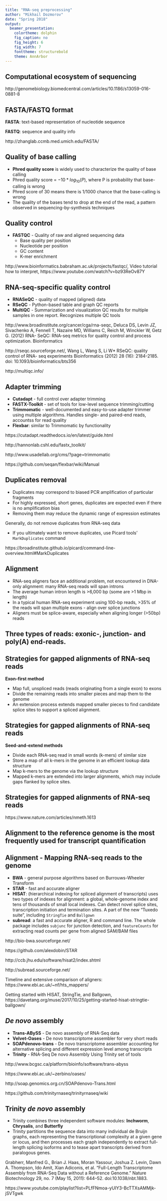 ```yaml
---
title: "RNA-seq preprocessing"
author: "Mikhail Dozmorov"
date: "Spring 2018"
output:
  beamer_presentation:
    colortheme: dolphin
    fig_caption: no
    fig_height: 6
    fig_width: 7
    fonttheme: structurebold
    theme: AnnArbor
---
```


## Computational ecosystem of sequencing

\includegraphics[height=200px]{img/SequencingEcosystem.png}

\tiny http://genomebiology.biomedcentral.com/articles/10.1186/s13059-016-0881-8

## FASTA/FASTQ format

**FASTA**: text-based representation of nucleotide sequence

\includegraphics[height=30px]{img/fasta.png}

**FASTQ**: sequence and quality info

\includegraphics[height=70px]{img/fastq.png}

\tiny http://zhanglab.ccmb.med.umich.edu/FASTA/

## Quality of base calling

- **Phred quality score** is widely used to characterize the quality of base calling
- Phred quality score = $-10*log_{10}(P)$, where P is probability that base-calling is wrong
- Phred score of 30 means there is 1/1000 chance that the base-calling is wrong
- The quality of the bases tend to drop at the end of the read, a pattern observed in sequencing-by-synthesis techniques

## Quality control

- **FASTQC** - Quality of raw and aligned sequencing data
    - Base quality per position
    - Nucleotide per position
    - GC content
    - K-mer enrichment

\includegraphics[height=110px]{img/fastqc.png}

\tiny http://www.bioinformatics.babraham.ac.uk/projects/fastqc/, Video tutorial how to interpret, https://www.youtube.com/watch?v=bz93ReOv87Y

## RNA-seq-specific quality control

- **RNASeQC** - quality of mapped (aligned) data
- **RSeQC** - Python-based table and graph QC reports
- **MultiQC** - Summarization and visualization QC results for multiple samples in one report. Recognizes multiple QC tools

\tiny http://www.broadinstitute.org/cancer/cga/rna-seqc, Deluca DS, Levin JZ, Sivachenko A, Fennell T, Nazaire MD, Williams C, Reich M, Winckler W, Getz G. (2012) RNA- SeQC: RNA-seq metrics for quality control and process optimization. Bioinformatics

http://rseqc.sourceforge.net/, Wang L, Wang S, Li W* RSeQC: quality control of RNA- seq experiments Bioinformatics (2012) 28 (16): 2184-2185. doi: 10.1093/bioinformatics/bts356

http://multiqc.info/

## Adapter trimming

- **Cutadapt** - full control over adapter trimming
- **FASTX-Toolkit** - set of tools for low-level sequence trimming/cutting
- **Trimmomatic** - well-documented and easy-to-use adapter trimmer using multiple algorithms. Handles single- and paired-end reads, accountss for read quality
- **Flexbar**: similar to Trimmomatic by functionality

\tiny https://cutadapt.readthedocs.io/en/latest/guide.html

http://hannonlab.cshl.edu/fastx_toolkit/

http://www.usadellab.org/cms/?page=trimmomatic

https://github.com/seqan/flexbar/wiki/Manual

## Duplicates removal

- Duplicates may correspond to biased PCR amplification of particular fragments
- For highly expressed, short genes, duplicates are expected even if there is no amplification bias
- Removing them may reduce the dynamic range of expression estimates

Generally, do not remove duplicates from RNA-seq data

- If you ultimately want to remove duplicates, use Picard tools' `MarkDuplicates` command

\tiny https://broadinstitute.github.io/picard/command-line-overview.html#MarkDuplicates

## Alignment

- RNA-seq aligners face an additional problem, not encountered in DNA-only alignment: many RNA-seq reads will span introns
- The average human intron length is >6,000 bp (some are >1 Mbp in length)
- In a typical human RNA-seq experiment using 100-bp reads, >35% of the reads will span multiple exons - align over splice junctions
- Aligners must be splice-aware, especially when aligning longer (>50bp) reads

## Three types of reads: exonic-, junction- and poly(A) end-reads.

\includegraphics[height=200px]{img/rna-seq2.png}

## Strategies for gapped alignments of RNA-seq reads

**Exon-first method**

- Map full, unspliced reads (reads originating from a single exon) to exons
- Divide the remaining reads into smaller pieces and map them to the genome
- An extension process extends mapped smaller pieces to find candidate splice sites to support a spliced alignment.

## Strategies for gapped alignments of RNA-seq reads

**Seed-and-extend methods**

- Divide each RNA-seq read in small words (k-mers) of similar size
- Store a map of all k-mers in the genome in an efficient lookup data structure
- Map k-mers to the genome via the lookup structure
- Mapped k-mers are extended into larger alignments, which may include gaps flanked by splice sites.

## Strategies for gapped alignments of RNA-seq reads

\includegraphics[height=180px]{img/gapped_alignment.png}

\tiny https://www.nature.com/articles/nmeth.1613

## Alignment to the reference genome is the most frequently used for transcript quantification

\includegraphics[height=200px]{img/alignment.png}

## Alignment - Mapping RNA-seq reads to the genome

- **BWA** - general purpose algorithms based on Burrouws-Wheeler Transform
- **STAR** - fast and accurate aligner
- **HISAT**: (hierarchical indexing for spliced alignment of transcripts) uses two types of indexes for alignment: a global, whole-genome index and tens of thousands of small local indexes. Can detect novel splice sites, transcription initiation and termination sites. A part of the new "Tuxedo suite", including `StringTie` and `Ballgown`
- **subread**: a fast and accurate aligner, R and command line. The whole package includes `subjunc` for junction detection, and `featureCounts` for extracting read counts per gene from aligned SAM/BAM files

\tiny http://bio-bwa.sourceforge.net/

https://github.com/alexdobin/STAR

http://ccb.jhu.edu/software/hisat2/index.shtml

http://subread.sourceforge.net/

Timeline and extensive comparison of aligners: https://www.ebi.ac.uk/~nf/hts_mappers/

Getting started with HISAT, StringTie, and Ballgown, https://davetang.org/muse/2017/10/25/getting-started-hisat-stringtie-ballgown/

## _De novo_ assembly 

- **Trans-ABySS** - De novo assembly of RNA-Seq data
- **Velvet-Oases** - De novo transcriptome assembler for very short reads
- **SOAPdenovo-trans** - De novo transcriptome assembler accounting for alternative splicing and different expression level among transcripts
- **Trinity** - RNA-Seq De novo Assembly Using Trinity set of tools

\tiny http://www.bcgsc.ca/platform/bioinfo/software/trans-abyss

https://www.ebi.ac.uk/~zerbino/oases/

http://soap.genomics.org.cn/SOAPdenovo-Trans.html

https://github.com/trinityrnaseq/trinityrnaseq/wiki

## Trinity _de novo_ assembly 

- Trinity combines three independent software modules: **Inchworm**, **Chrysalis**, and **Butterfly**
- Trinity partitions the sequence data into many individual de Bruijn graphs, each representing the transcriptional complexity at a given gene or locus, and then processes each graph independently to extract full-length splicing isoforms and to tease apart transcripts derived from paralogous genes.

\begin{center}
\includegraphics[height=60px]{img/TrinityCompositeLogo.png}
\end{center}

\tiny Grabherr, Manfred G., Brian J. Haas, Moran Yassour, Joshua Z. Levin, Dawn A. Thompson, Ido Amit, Xian Adiconis, et al. “Full-Length Transcriptome Assembly from RNA-Seq Data without a Reference Genome.” Nature Biotechnology 29, no. 7 (May 15, 2011): 644–52. doi:10.1038/nbt.1883.

https://www.youtube.com/playlist?list=PLfFNmoa-yUIY3-BcTTXsAMMjk-jSVTgwk



